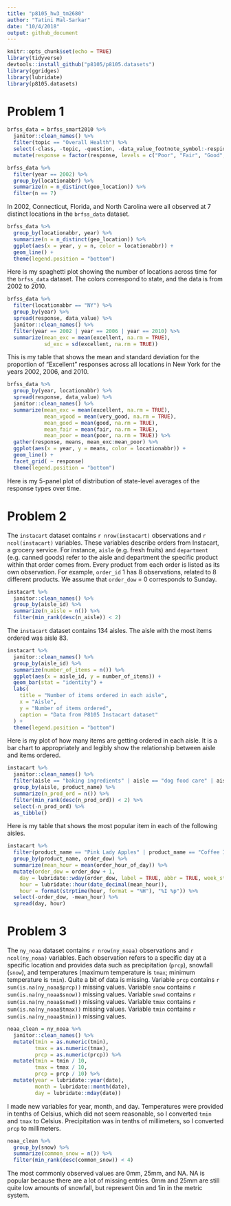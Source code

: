 ```yaml
---
title: "p8105_hw3_tm2680"
author: "Tatini Mal-Sarkar"
date: "10/4/2018"
output: github_document
---
```


```r
knitr::opts_chunk$set(echo = TRUE)
library(tidyverse)
devtools::install_github("p8105/p8105.datasets")
library(ggridges)
library(lubridate)
library(p8105.datasets)
```

# Problem 1
```r
brfss_data = brfss_smart2010 %>% 
  janitor::clean_names() %>% 
  filter(topic == "Overall Health") %>% 
  select(-class, -topic, -question, -data_value_footnote_symbol:-respid) %>% 
  mutate(response = factor(response, levels = c("Poor", "Fair", "Good", "Very good", "Excellent", ordered = TRUE))) 
```

```r
brfss_data %>% 
  filter(year == 2002) %>% 
  group_by(locationabbr) %>% 
  summarize(n = n_distinct(geo_location)) %>% 
  filter(n == 7)
```

In 2002, Connecticut, Florida, and North Carolina were all observed at 7 distinct locations in the `brfss_data` dataset.

```r
brfss_data %>% 
  group_by(locationabbr, year) %>% 
  summarize(n = n_distinct(geo_location)) %>% 
  ggplot(aes(x = year, y = n, color = locationabbr)) + 
  geom_line() + 
  theme(legend.position = "bottom")
```

Here is my spaghetti plot showing the number of locations across time for the `brfss_data` dataset. The colors correspond to state, and the data is from 2002 to 2010. 

```r
brfss_data %>% 
  filter(locationabbr == "NY") %>% 
  group_by(year) %>% 
  spread(response, data_value) %>% 
  janitor::clean_names() %>% 
  filter(year == 2002 | year == 2006 | year == 2010) %>% 
  summarize(mean_exc = mean(excellent, na.rm = TRUE),
            sd_exc = sd(excellent, na.rm = TRUE)) 
```

This is my table that shows the mean and standard deviation for the proportion of "Excellent" responses across all locations in New York for the years 2002, 2006, and 2010. 

```r
brfss_data %>% 
  group_by(year, locationabbr) %>% 
  spread(response, data_value) %>% 
  janitor::clean_names() %>% 
  summarize(mean_exc = mean(excellent, na.rm = TRUE),
            mean_vgood = mean(very_good, na.rm = TRUE),
            mean_good = mean(good, na.rm = TRUE),
            mean_fair = mean(fair, na.rm = TRUE),
            mean_poor = mean(poor, na.rm = TRUE)) %>% 
  gather(response, means, mean_exc:mean_poor) %>% 
  ggplot(aes(x = year, y = means, color = locationabbr)) +
  geom_line() + 
  facet_grid( ~ response)
  theme(legend.position = "bottom")
```

Here is my 5-panel plot of distribution of state-level averages of the response types over time.

# Problem 2

The `instacart` dataset contains `r nrow(instacart)` observations and `r ncol(instacart)` variables. These variables describe orders from Instacart, a grocery service. For instance, `aisle` (e.g. fresh fruits) and `department`  (e.g. canned goods) refer to the aisle and department the specific product within that order comes from. Every product from each order is listed as its own observation. For example, `order_id` 1 has 8 observations, related to 8 different products. We assume that `order_dow` = 0 corresponds to Sunday.

```r
instacart %>% 
  janitor::clean_names() %>%
  group_by(aisle_id) %>% 
  summarize(n_aisle = n()) %>% 
  filter(min_rank(desc(n_aisle)) < 2)
```

The `instacart` dataset contains 134 aisles. The aisle with the most items ordered was aisle 83.

```r
instacart %>% 
  janitor::clean_names() %>% 
  group_by(aisle_id) %>% 
  summarize(number_of_items = n()) %>%
  ggplot(aes(x = aisle_id, y = number_of_items)) + 
  geom_bar(stat = "identity") +
  labs(
    title = "Number of items ordered in each aisle",
    x = "Aisle",
    y = "Number of items ordered",
    caption = "Data from P8105 Instacart dataset"
  ) +
  theme(legend.position = "bottom")
```

Here is my plot of how many items are getting ordered in each aisle. It is a bar chart to appropriately and legibly show the relationship between aisle and items ordered. 

```r
instacart %>% 
  janitor::clean_names() %>% 
  filter(aisle == "baking ingredients" | aisle == "dog food care" | aisle == "packaged vegetables fruits") %>% 
  group_by(aisle, product_name) %>% 
  summarize(n_prod_ord = n()) %>% 
  filter(min_rank(desc(n_prod_ord)) < 2) %>% 
  select(-n_prod_ord) %>% 
  as_tibble()
```
Here is my table that shows the most popular item in each of the following aisles.

```r
instacart %>% 
  filter(product_name == "Pink Lady Apples" | product_name == "Coffee Ice Cream") %>% 
  group_by(product_name, order_dow) %>% 
  summarize(mean_hour = mean(order_hour_of_day)) %>% 
  mutate(order_dow = order_dow + 1,
    day = lubridate::wday(order_dow, label = TRUE, abbr = TRUE, week_start = getOption("lubridate.week.start", 7)),
    hour = lubridate::hour(date_decimal(mean_hour)),
    hour = format(strptime(hour, format = "%H"), "%I %p")) %>% 
  select(-order_dow, -mean_hour) %>% 
  spread(day, hour)
```

# Problem 3

The `ny_noaa` dataset contains `r nrow(ny_noaa)` observations and `r ncol(ny_noaa)` variables. Each observation refers to a specific day at a specific location and provides data such as precipitation (`prcp`), snowfall (`snow`), and temperatures (maximum temperature is `tmax`; minimum temperature is `tmin`). Quite a bit of data is missing. 
Variable `prcp` contains `r sum(is.na(ny_noaa$prcp))` missing values. Variable `snow` contains  `r sum(is.na(ny_noaa$snow))` missing values. Variable `snwd` contains `r sum(is.na(ny_noaa$snwd))` missing values. Variable `tmax` contains `r sum(is.na(ny_noaa$tmax))` missing values. Variable `tmin` contains `r sum(is.na(ny_noaa$tmin))` missing values.

```r
noaa_clean = ny_noaa %>% 
  janitor::clean_names() %>% 
  mutate(tmin = as.numeric(tmin),
         tmax = as.numeric(tmax),
         prcp = as.numeric(prcp)) %>% 
  mutate(tmin = tmin / 10,
         tmax = tmax / 10,
         prcp = prcp / 10) %>% 
  mutate(year = lubridate::year(date),
         month = lubridate::month(date),
         day = lubridate::mday(date)) 
```

I made new variables for year, month, and day. Temperatures were provided in tenths of Celsius, which did not seem reasonable, so I converted `tmin` and `tmax` to Celsius. Precipitation was in tenths of millimeters, so I converted `prcp` to millimeters. 

```r
noaa_clean %>% 
  group_by(snow) %>% 
  summarize(common_snow = n()) %>% 
  filter(min_rank(desc(common_snow)) < 4) 
```


The most commonly observed values are 0mm, 25mm, and NA. NA is popular because there are a lot of missing entries. 0mm and 25mm are still quite low amounts of snowfall, but represent 0in and 1in in the metric system.